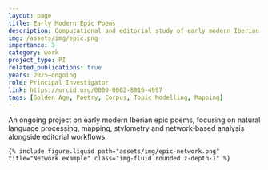 ```yaml
---
layout: page
title: Early Modern Epic Poems
description: Computational and editorial study of early modern Iberian epic poetry.
img: /assets/img/epic.png
importance: 3
category: work
project_type: PI
related_publications: true
years: 2025–ongoing
role: Principal Investigator
link: https://orcid.org/0000-0002-8916-4997
tags: [Golden Age, Poetry, Corpus, Topic Modelling, Mapping]
---
```


An ongoing project on early modern Iberian epic poems, focusing on natural language processing, mapping, stylometry and network‑based analysis alongside editorial workflows.

<div class="row">
  <div class="col-sm mt-3 mt-md-0">
    {% include figure.liquid path="assets/img/epic-network.png" title="Network example" class="img-fluid rounded z-depth-1" %}
  </div>
</div>
